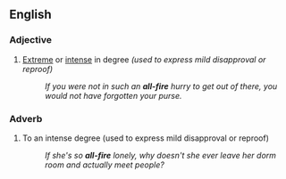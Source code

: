 ==English==
===Adjective===
{{en|adj}}
# {{context|informal}} [[extreme|Extreme]] or [[intense]] in degree ''(used to express mild disapproval or reproof)''
#: ''If you were not in such an '''all-fire''' hurry to get out of there, you would not have forgotten your purse.''
===Adverb===
{{en-adv}}

# {{context|informal}} To an intense degree (used to express mild disapproval or reproof)
#: ''If she's so '''all-fire''' lonely, why doesn't she ever leave her dorm room and actually meet people?''